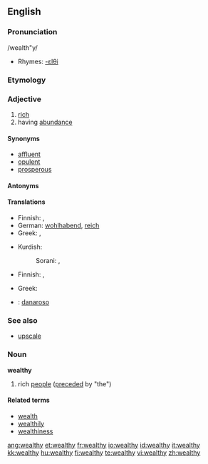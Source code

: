==English==

===Pronunciation===
/wealth"y/
* Rhymes: [[Rhymes:English:-ɛlθi|-ɛlθi]]

===Etymology===
{{suffix|wealth|y}}

===Adjective===
{{wikipedia}}
{{en-adj|wealthi|er|more}}

# [[rich]]
# having [[abundance]]

====Synonyms====
{{saurus|rich|wealthy}}
* [[affluent]]
* [[opulent]]
* [[prosperous]]

====Antonyms====
{{saurus|poor|impoverished}}

====Translations====
{{trans-top|rich}}
* Finnish: {{t-|fi|varakas}}, {{t-|fi|äveriäs}}
* German: [[wohlhabend]], [[reich]]
* Greek: {{t+|el|πλούσιος||tr=ploúsios|sc=Grek}}, {{t|el|εύπορος||tr=éfporos|sc=Grek}}
{{trans-mid}}
* Kurdish:
*: Sorani: {{t|ku|دۆڵه‌مه‌ند|tr=dollemend|sc=KUchar}}, {{t|ku|خاوه‌ن پاره‌|tr=xawen pare|sc=KUchar}}
{{trans-bottom}}

{{trans-top|having abundance}}
* Finnish: {{t-|fi|varakas}}, {{t-|fi|äveriäs}}
{{trans-mid}}
* Greek: {{t+|el|πλούσιος||tr=ploúsios|sc=Grek}}
{{trans-bottom}}

{{checktrans-top}}
* {{ttbc|Italian}}: [[danaroso]]
{{checktrans-bottom}}

===See also===
* [[upscale]]

===Noun===
'''wealthy'''

# rich [[people]] ([[precede]]d by "the")

====Related terms====
* [[wealth]]
* [[wealthily]]
* [[wealthiness]]

[[ang:wealthy]]
[[et:wealthy]]
[[fr:wealthy]]
[[io:wealthy]]
[[id:wealthy]]
[[it:wealthy]]
[[kk:wealthy]]
[[hu:wealthy]]
[[fi:wealthy]]
[[te:wealthy]]
[[vi:wealthy]]
[[zh:wealthy]]